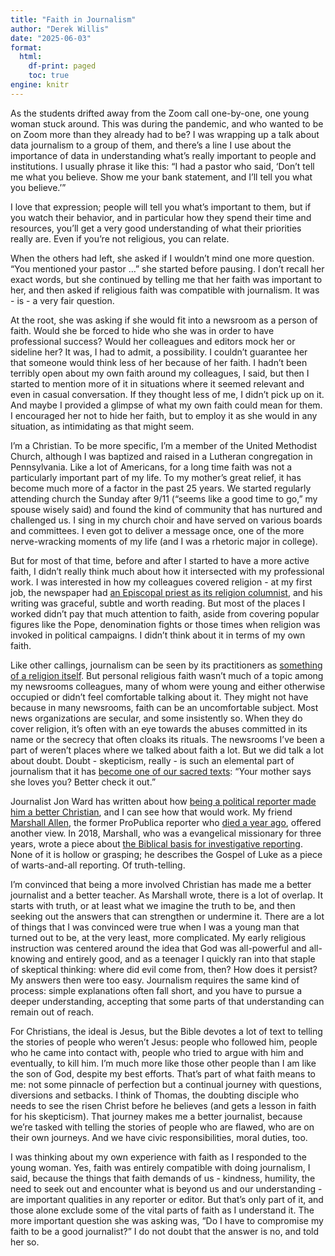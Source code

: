 ```yaml
---
title: "Faith in Journalism"
author: "Derek Willis"
date: "2025-06-03"
format:
  html:
    df-print: paged
    toc: true
engine: knitr
---
```


As the students drifted away from the Zoom call one-by-one, one young woman stuck around. This was during the pandemic, and who wanted to be on Zoom more than they already had to be? I was wrapping up a talk about data journalism to a group of them, and there's a line I use about the importance of data in understanding what's really important to people and institutions. I usually phrase it like this: "I had a pastor who said, 'Don't tell me what you believe. Show me your bank statement, and I'll tell you what you believe.'"

I love that expression; people will tell you what's important to them, but if you watch their behavior, and in particular how they spend their time and resources, you'll get a very good understanding of what their priorities really are. Even if you're not religious, you can relate.

When the others had left, she asked if I wouldn't mind one more question. "You mentioned your pastor ... " she started before pausing. I don't recall her exact words, but she continued by telling me that her faith was important to her, and then asked if religious faith was compatible with journalism. It was - is - a very fair question.

At the root, she was asking if she would fit into a newsroom as a person of faith. Would she be forced to hide who she was in order to have professional success? Would her colleagues and editors mock her or sideline her? It was, I had to admit, a possibility. I couldn't guarantee her that someone would think less of her because of her faith. I hadn't been terribly open about my own faith around my colleagues, I said, but then I started to mention more of it in situations where it seemed relevant and even in casual conversation. If they thought less of me, I didn't pick up on it. And maybe I provided a glimpse of what my own faith could mean for them. I encouraged her not to hide her faith, but to employ it as she would in any situation, as intimidating as that might seem.

I'm a Christian. To be more specific, I'm a member of the United Methodist Church, although I was baptized and raised in a Lutheran congregation in Pennsylvania. Like a lot of Americans, for a long time faith was not a particularly important part of my life. To my mother's great relief, it has become much more of a factor in the past 25 years. We started regularly attending church the Sunday after 9/11 ("seems like a good time to go," my spouse wisely said) and found the kind of community that has nurtured and challenged us. I sing in my church choir and have served on various boards and committees. I even got to deliver a message once, one of the more nerve-wracking moments of my life (and I was a rhetoric major in college).

But for most of that time, before and after I started to have a more active faith, I didn't really think much about how it intersected with my professional work. I was interested in how my colleagues covered religion - at my first job, the newspaper had [an Episcopal priest as its religion columnist](https://www.courant.com/obituaries/stephen-hale-gushee-hartford-west-hartford-ct/), and his writing was graceful, subtle and worth reading. But most of the places I worked didn't pay that much attention to faith, aside from covering popular figures like the Pope, denomination fights or those times when religion was invoked in political campaigns. I didn't think about it in terms of my own faith.

Like other callings, journalism can be seen by its practitioners as [something of a religion itself](https://www.cjr.org/faith-journalism). But personal religious faith wasn't much of a topic among my newsrooms colleagues, many of whom were young and either otherwise occupied or didn't feel comfortable talking about it. They might not have because in many newsrooms, faith can be an uncomfortable subject. Most news organizations are secular, and some insistently so. When they do cover religion, it's often with an eye towards the abuses committed in its name or the secrecy that often cloaks its rituals. The newsrooms I've been a part of weren't places where we talked about faith a lot. But we did talk a lot about doubt. Doubt - skepticism, really - is such an elemental part of journalism that it has [become one of our sacred texts](https://www.poynter.org/reporting-editing/2003/if-your-mother-says-she-loves-you-a-reporters-cautionary-tale/): "Your mother says she loves you? Better check it out."

Journalist Jon Ward has written about how [being a political reporter made him a better Christian](https://www.christianitytoday.com/2022/05/christian-journalist-faith-media-religion-news/), and I can see how that would work. My friend [Marshall Allen](https://www.marshallallen.com/), the former ProPublica reporter who [died a year ago](https://www.propublica.org/article/marshall-allen-propublica-health-care-reporter-dies), offered another view. In 2018, Marshall, who was a evangelical missionary for three years, wrote a piece about [the Biblical basis for investigative reporting](https://www.propublica.org/article/from-ministry-to-muckraking-the-biblical-basis-for-investigative-reporting). None of it is hollow or grasping; he describes the Gospel of Luke as a piece of warts-and-all reporting. Of truth-telling.

I'm convinced that being a more involved Christian has made me a better journalist and a better teacher. As Marshall wrote, there is a lot of overlap. It starts with truth, or at least what we imagine the truth to be, and then seeking out the answers that can strengthen or undermine it. There are a lot of things that I was convinced were true when I was a young man that turned out to be, at the very least, more complicated. My early religious instruction was centered around the idea that God was all-powerful and all-knowing and entirely good, and as a teenager I quickly ran into that staple of skeptical thinking: where did evil come from, then? How does it persist? My answers then were too easy. Journalism requires the same kind of process: simple explanations often fall short, and you have to pursue a deeper understanding, accepting that some parts of that understanding can remain out of reach.

For Christians, the ideal is Jesus, but the Bible devotes a lot of text to telling the stories of people who weren't Jesus: people who followed him, people who he came into contact with, people who tried to argue with him and eventually, to kill him. I'm much more like those other people than I am like the son of God, despite my best efforts. That's part of what faith means to me: not some pinnacle of perfection but a continual journey with questions, diversions and setbacks. I think of Thomas, the doubting disciple who needs to see the risen Christ before he believes (and gets a lesson in faith for his skepticism). That journey makes me a better journalist, because we're tasked with telling the stories of people who are flawed, who are on their own journeys. And we have civic responsibilities, moral duties, too.

I was thinking about my own experience with faith as I responded to the young woman. Yes, faith was entirely compatible with doing journalism, I said, because the things that faith demands of us - kindness, humility, the need to seek out and encounter what is beyond us and our understanding - are important qualities in any reporter or editor. But that's only part of it, and those alone exclude some of the vital parts of faith as I understand it. The more important question she was asking was, "Do I have to compromise my faith to be a good journalist?" I do not doubt that the answer is no, and told her so.
